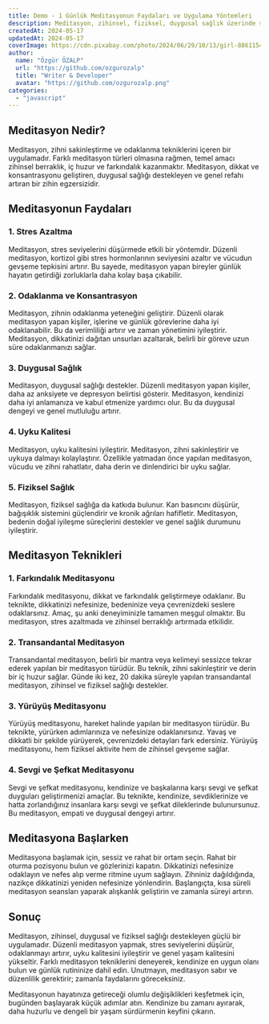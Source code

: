 ```yaml
---
title: Demo - 1 Günlük Meditasyonun Faydaları ve Uygulama Yöntemleri
description: Meditasyon, zihinsel, fiziksel, duygusal sağlık üzerinde sayısız faydası olan bir uygulamadır. Bu yazıda, günlük meditasyonun faydalarını ve nasıl başlayabileceğinizi detaylı bir şekilde ele alacağız.
createdAt: 2024-05-17
updatedAt: 2024-05-17
coverImage: https://cdn.pixabay.com/photo/2024/06/29/10/13/girl-8861154_1280.png
author:
  name: "Özgür ÖZALP"
  url: "https://github.com/ozgurozalp"
  title: "Writer & Developer"
  avatar: "https://github.com/ozgurozalp.png"
categories:
  - "javascript"
---
```


## Meditasyon Nedir?

Meditasyon, zihni sakinleştirme ve odaklanma tekniklerini içeren bir uygulamadır. Farklı meditasyon türleri olmasına rağmen, temel amacı zihinsel berraklık, iç huzur ve farkındalık kazanmaktır. Meditasyon, dikkat ve konsantrasyonu geliştiren, duygusal sağlığı destekleyen ve genel refahı artıran bir zihin egzersizidir.

## Meditasyonun Faydaları

### 1. Stres Azaltma

Meditasyon, stres seviyelerini düşürmede etkili bir yöntemdir. Düzenli meditasyon, kortizol gibi stres hormonlarının seviyesini azaltır ve vücudun gevşeme tepkisini artırır. Bu sayede, meditasyon yapan bireyler günlük hayatın getirdiği zorluklarla daha kolay başa çıkabilir.

### 2. Odaklanma ve Konsantrasyon

Meditasyon, zihnin odaklanma yeteneğini geliştirir. Düzenli olarak meditasyon yapan kişiler, işlerine ve günlük görevlerine daha iyi odaklanabilir. Bu da verimliliği artırır ve zaman yönetimini iyileştirir. Meditasyon, dikkatinizi dağıtan unsurları azaltarak, belirli bir göreve uzun süre odaklanmanızı sağlar.

### 3. Duygusal Sağlık

Meditasyon, duygusal sağlığı destekler. Düzenli meditasyon yapan kişiler, daha az anksiyete ve depresyon belirtisi gösterir. Meditasyon, kendinizi daha iyi anlamanıza ve kabul etmenize yardımcı olur. Bu da duygusal dengeyi ve genel mutluluğu artırır.

### 4. Uyku Kalitesi

Meditasyon, uyku kalitesini iyileştirir. Meditasyon, zihni sakinleştirir ve uykuya dalmayı kolaylaştırır. Özellikle yatmadan önce yapılan meditasyon, vücudu ve zihni rahatlatır, daha derin ve dinlendirici bir uyku sağlar.

### 5. Fiziksel Sağlık

Meditasyon, fiziksel sağlığa da katkıda bulunur. Kan basıncını düşürür, bağışıklık sistemini güçlendirir ve kronik ağrıları hafifletir. Meditasyon, bedenin doğal iyileşme süreçlerini destekler ve genel sağlık durumunu iyileştirir.

## Meditasyon Teknikleri

### 1. Farkındalık Meditasyonu

Farkındalık meditasyonu, dikkat ve farkındalık geliştirmeye odaklanır. Bu teknikte, dikkatinizi nefesinize, bedeninize veya çevrenizdeki seslere odaklarsınız. Amaç, şu anki deneyiminizle tamamen meşgul olmaktır. Bu meditasyon, stres azaltmada ve zihinsel berraklığı artırmada etkilidir.

### 2. Transandantal Meditasyon

Transandantal meditasyon, belirli bir mantra veya kelimeyi sessizce tekrar ederek yapılan bir meditasyon türüdür. Bu teknik, zihni sakinleştirir ve derin bir iç huzur sağlar. Günde iki kez, 20 dakika süreyle yapılan transandantal meditasyon, zihinsel ve fiziksel sağlığı destekler.

### 3. Yürüyüş Meditasyonu

Yürüyüş meditasyonu, hareket halinde yapılan bir meditasyon türüdür. Bu teknikte, yürürken adımlarınıza ve nefesinize odaklanırsınız. Yavaş ve dikkatli bir şekilde yürüyerek, çevrenizdeki detayları fark edersiniz. Yürüyüş meditasyonu, hem fiziksel aktivite hem de zihinsel gevşeme sağlar.

### 4. Sevgi ve Şefkat Meditasyonu

Sevgi ve şefkat meditasyonu, kendinize ve başkalarına karşı sevgi ve şefkat duyguları geliştirmenizi amaçlar. Bu teknikte, kendinize, sevdiklerinize ve hatta zorlandığınız insanlara karşı sevgi ve şefkat dileklerinde bulunursunuz. Bu meditasyon, empati ve duygusal dengeyi artırır.

## Meditasyona Başlarken

Meditasyona başlamak için, sessiz ve rahat bir ortam seçin. Rahat bir oturma pozisyonu bulun ve gözlerinizi kapatın. Dikkatinizi nefesinize odaklayın ve nefes alıp verme ritmine uyum sağlayın. Zihniniz dağıldığında, nazikçe dikkatinizi yeniden nefesinize yönlendirin. Başlangıçta, kısa süreli meditasyon seansları yaparak alışkanlık geliştirin ve zamanla süreyi artırın.

## Sonuç

Meditasyon, zihinsel, duygusal ve fiziksel sağlığı destekleyen güçlü bir uygulamadır. Düzenli meditasyon yapmak, stres seviyelerini düşürür, odaklanmayı artırır, uyku kalitesini iyileştirir ve genel yaşam kalitesini yükseltir. Farklı meditasyon tekniklerini deneyerek, kendinize en uygun olanı bulun ve günlük rutininize dahil edin. Unutmayın, meditasyon sabır ve düzenlilik gerektirir; zamanla faydalarını göreceksiniz.

Meditasyonun hayatınıza getireceği olumlu değişiklikleri keşfetmek için, bugünden başlayarak küçük adımlar atın. Kendinize bu zamanı ayırarak, daha huzurlu ve dengeli bir yaşam sürdürmenin keyfini çıkarın.

